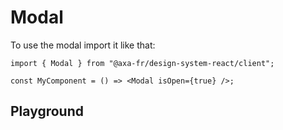 
<Meta of={ModalStories} name="Modal Client" />

# Modal

To use the modal import it like that:

```tsx title="test.js"
import { Modal } from "@axa-fr/design-system-react/client";

const MyComponent = () => <Modal isOpen={true} />;
```

## Playground

<Canvas of={ModalStories.Playground} />

<Controls story="Modal" />

